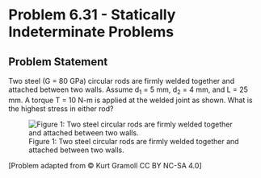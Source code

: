 # Problem 6.31 - Statically Indeterminate Problems {.unnumbered}

## Problem Statement

Two steel (G = 80 GPa) circular rods are firmly welded together and attached between two walls. Assume d<sub>1</sub> = 5 mm, d<sub>2</sub> = 4 mm, and L  = 25 mm. A torque T = 10 N-m is applied at the welded joint as shown. What is the highest stress in either rod?


![Figure 1: Two steel circular rods are firmly welded together and attached between two walls.](images/293.png){fig-alt="Two steel circular rods are firmly welded together and attached between two walls. The rod on the left has a diameter d1 and the rod on the right has a diameter d2. Each rod has length L. The torque is applied where the rods intersect."}

\[Problem adapted from © Kurt Gramoll CC BY NC-SA 4.0\]